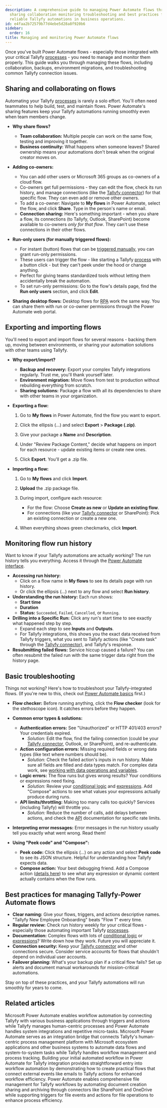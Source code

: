```yaml
---
description: A comprehensive guide to managing Power Automate flows through effective
  sharing collaboration monitoring troubleshooting and best practices for maintaining
  reliable Tallyfy automations in business operations.
id: e4faa2b72579b77d4ebe5d28a8f920b6
sidebar:
  order: 16
title: Managing and monitoring Power Automate flows
---
```


Once you've built Power Automate flows - especially those integrated with your critical Tallyfy [processes](/products/pro/tracking-and-tasks/processes/) - you need to manage and monitor them properly. This guide walks you through managing these flows, including collaboration, backups, environment migrations, and troubleshooting common Tallyfy connection issues.

## Sharing and collaborating on flows

Automating your Tallyfy [processes](/products/pro/tracking-and-tasks/processes/) is rarely a solo effort. You'll often need teammates to help build, test, and maintain flows. Power Automate's sharing features keep your Tallyfy automations running smoothly even when team members change.

*   **Why share flows?**
    *   **Team collaboration:** Multiple people can work on the same flow, testing and improving it together.
    *   **Business continuity:** What happens when someone leaves? Shared ownership means your automations don't break when the original creator moves on.

*   **Adding co-owners:**
    *   You can add other users or Microsoft 365 groups as co-owners of a cloud flow.
    *   Co-owners get full permissions - they can edit the flow, check its run history, and manage connections (like the [Tallyfy connector](/products/pro/integrations/middleware/power-automate/how-can-i-integrate-tallyfy-with-microsoft-power-automate/)) for that specific flow. They can even add or remove other owners.
    *   To add a co-owner: Navigate to **My flows** in Power Automate, select the flow, and click **Share**. Type in the person's name or email.
    *   **Connection sharing:** Here's something important - when you share a flow, its connections (to Tallyfy, Outlook, SharePoint) become available to co-owners *only for that flow*. They can't use these connections in their other flows.

*   **Run-only users (for manually triggered flows):**
    *   For instant (button) flows that can be [triggered manually](/products/pro/integrations/middleware/power-automate/triggering-flows-manually-button-flows/), you can grant run-only permissions.
    *   These users can trigger the flow - like starting a Tallyfy [process](/products/pro/tracking-and-tasks/processes/) with a button click - but they can't peek under the hood or change anything.
    *   Perfect for giving teams standardized tools without letting them accidentally break the automation.
    *   To set run-only permissions: Go to the flow's details page, find the **Run only users** section, and click **Edit**.

*   **Sharing desktop flows:** Desktop flows for [RPA](/products/pro/integrations/middleware/power-automate/introduction-to-rpa-with-power-automate/) work the same way. You can share them with run or co-owner permissions through the Power Automate web portal.

## Exporting and importing flows

You'll need to export and import flows for several reasons - backing them up, moving between environments, or sharing your automation solutions with other teams using Tallyfy.

*   **Why export/import?**
    *   **Backup and recovery:** Export your complex Tallyfy integrations regularly. Trust me, you'll thank yourself later.
    *   **Environment migration:** Move flows from test to production without rebuilding everything from scratch.
    *   **Sharing solutions:** Package a flow with all its dependencies to share with other teams in your organization.

*   **Exporting a flow:**
    1.  Go to **My flows** in Power Automate, find the flow you want to export.
    2.  Click the ellipsis (...) and select **Export** > **Package (.zip)**.

    3.  Give your package a **Name** and **Description**.
    4.  Under "Review Package Content," decide what happens on import for each resource - update existing items or create new ones.
    5.  Click **Export**. You'll get a .zip file.

*   **Importing a flow:**
    1.  Go to **My flows** and click **Import**.
    2.  **Upload** the .zip package file.
    3.  During import, configure each resource:
        *   For the flow: Choose **Create as new** or **Update an existing flow**.
        *   For connections (like your [Tallyfy connector](/products/pro/integrations/middleware/power-automate/how-can-i-integrate-tallyfy-with-microsoft-power-automate/) or SharePoint): Pick an existing connection or create a new one.

    4.  When everything shows green checkmarks, click **Import**.

## Monitoring flow run history

Want to know if your Tallyfy automations are actually working? The run history tells you everything. Access it through the [Power Automate interface](/products/pro/integrations/middleware/power-automate/understanding-power-automate-basics/).

*   **Accessing run history:**
    *   Click on a flow name in **My flows** to see its details page with run history.
    *   Or click the ellipsis (...) next to any flow and select **Run history**.
*   **Understanding the run history:** Each run shows:
    *   **Start time**
    *   **Duration**
    *   **Status:** `Succeeded`, `Failed`, `Cancelled`, or `Running`.
*   **Drilling into a Specific Run:** Click any run's start time to see exactly what happened step by step.
    *   Expand each step to see **Inputs** and **Outputs**.
    *   For Tallyfy integrations, this shows you the exact data received from Tallyfy triggers, what you sent to Tallyfy actions (like "Create task" through the [Tallyfy connector](/products/pro/integrations/middleware/power-automate/how-can-i-integrate-tallyfy-with-microsoft-power-automate/)), and Tallyfy's response.
*   **Resubmitting failed flows:** Service hiccup caused a failure? You can often resubmit the failed run with the same trigger data right from the history page.

## Basic troubleshooting

Things not working? Here's how to troubleshoot your Tallyfy-integrated flows. (If you're new to this, check out [Power Automate basics](/products/pro/integrations/middleware/power-automate/understanding-power-automate-basics/) first.)

*   **Flow checker:** Before running anything, click the **Flow checker** (look for the stethoscope icon). It catches errors before they happen.

*   **Common error types & solutions:**
    *   **Authentication errors:** See "Unauthorized" or HTTP 401/403 errors? Your credentials expired.
        *   *Solution:* Edit the flow, find the failing connection (could be your [Tallyfy connector](/products/pro/integrations/middleware/power-automate/how-can-i-integrate-tallyfy-with-microsoft-power-automate/), Outlook, or SharePoint), and re-authenticate.
    *   **Action configuration errors:** Missing required fields or wrong data types (like text where numbers should be).
        *   *Solution:* Check the failed action's inputs in run history. Make sure all fields are filled and data types match. For complex data work, see [working with data operations and variables](/products/pro/integrations/middleware/power-automate/working-with-data-operations-and-variables/).
    *   **Logic errors:** The flow runs but gives wrong results? Your conditions or expressions need fixing.
        *   *Solution:* Review your [conditional logic](/products/pro/integrations/middleware/power-automate/using-conditional-logic-in-power-automate/) and [expressions](/products/pro/integrations/middleware/power-automate/advanced-conditions-and-expressions/). Add "Compose" actions to see what values your expressions actually produce during runs.
    *   **API limits/throttling:** Making too many calls too quickly? Services (including Tallyfy) will throttle you.
        *   *Solution:* Reduce the number of calls, add delays between actions, and check the [API](/products/pro/integrations/open-api/) documentation for specific rate limits.

*   **Interpreting error messages:** Error messages in the run history usually tell you exactly what went wrong. Read them!

*   **Using "Peek code" and "Compose":**
    *   **Peek code:** Click the ellipsis (...) on any action and select **Peek code** to see its JSON structure. Helpful for understanding how Tallyfy expects data.
    *   **Compose action:** Your best debugging friend. Add a Compose action ([details here](/products/pro/integrations/middleware/power-automate/working-with-data-operations-and-variables/)) to see what any expression or dynamic content actually contains when the flow runs.

## Best practices for managing Tallyfy-Power Automate flows

*   **Clear naming:** Give your flows, triggers, and actions descriptive names. "Tallyfy New Employee Onboarding" beats "Flow 1" every time.
*   **Regular review:** Check run history weekly for your critical flows - especially those automating important Tallyfy [processes](/products/pro/tracking-and-tasks/processes/).
*   **Documentation:** Complex flows with lots of [conditional logic](/products/pro/integrations/middleware/power-automate/using-conditional-logic-in-power-automate/) or [expressions](/products/pro/integrations/middleware/power-automate/advanced-conditions-and-expressions/)? Write down how they work. Future you will appreciate it.
*   **Connection security:** Keep your [Tallyfy connector](/products/pro/integrations/middleware/power-automate/how-can-i-integrate-tallyfy-with-microsoft-power-automate/) and other connections secure. Consider service accounts for flows that shouldn't depend on individual user accounts.
*   **Failover planning:** What's your backup plan if a critical flow fails? Set up alerts and document manual workarounds for mission-critical automations.

Stay on top of these practices, and your Tallyfy automations will run smoothly for years to come.


## Related articles
<CardGrid>
<LinkTitleCard header="<b>Power Automate > Understanding Power Automate basics</b>" href="/products/pro/integrations/middleware/power-automate/understanding-power-automate-basics/" > Microsoft Power Automate enables workflow automation by connecting Tallyfy with various business applications through triggers and actions while Tallyfy manages human-centric processes and Power Automate handles system integrations and repetitive micro-tasks. </LinkTitleCard>
<LinkTitleCard header="<b>Middleware > Power Automate</b>" href="/products/pro/integrations/middleware/power-automate/" > Microsoft Power Automate serves as an integration bridge that connects Tallyfy's human-centric process management platform with Microsoft ecosystem applications and other business systems to automate data flows and system-to-system tasks while Tallyfy handles workflow management and process tracking. </LinkTitleCard>
<LinkTitleCard header="<b>Power Automate > Creating your first flow in Power Automate</b>" href="/products/pro/integrations/middleware/power-automate/creating-your-first-flow-in-power-automate/" > Building your initial automated workflow in Power Automate for Tallyfy integration provides straightforward entry into workflow automation by demonstrating how to create practical flows that connect external events like emails to Tallyfy actions for enhanced workflow efficiency. </LinkTitleCard>
<LinkTitleCard header="<b>Power Automate > Managing files with Power Automate</b>" href="/products/pro/integrations/middleware/power-automate/managing-files-with-power-automate/" > Power Automate enables comprehensive file management for Tallyfy workflows by automating document creation sharing and archiving through connectors like SharePoint and OneDrive while supporting triggers for file events and actions for file operations to enhance process efficiency. </LinkTitleCard>
</CardGrid>